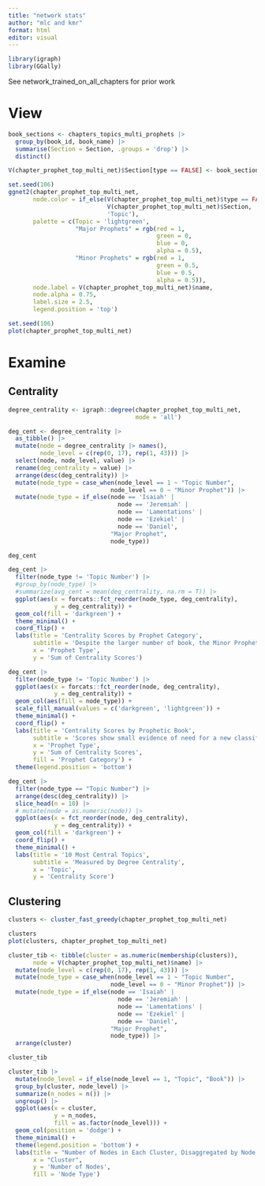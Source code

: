 ```yaml
---
title: "network stats"
author: "mlc and kmr"
format: html
editor: visual
---
```


```r
library(igraph)
library(GGally)
```

See network_trained_on_all_chapters for prior work

# View

```r
book_sections <- chapters_topics_multi_prophets |> 
  group_by(book_id, book_name) |> 
  summarise(Section = Section, .groups = 'drop') |> 
  distinct()

V(chapter_prophet_top_multi_net)$Section[type == FALSE] <- book_sections$Section
```

```r
set.seed(106)
ggnet2(chapter_prophet_top_multi_net, 
       node.color = if_else(V(chapter_prophet_top_multi_net)$type == FALSE, 
                            V(chapter_prophet_top_multi_net)$Section, 
                            'Topic'), 
       palette = c(Topic = 'lightgreen',
                   "Major Prophets" = rgb(red = 1, 
                                          green = 0, 
                                          blue = 0,
                                          alpha = 0.5),
                   "Minor Prophets" = rgb(red = 1, 
                                          green = 0.5, 
                                          blue = 0.5,
                                          alpha = 0.5)), 
       node.label = V(chapter_prophet_top_multi_net)$name, 
       node.alpha = 0.75,
       label.size = 2.5, 
       legend.position = 'top')

set.seed(106)
plot(chapter_prophet_top_multi_net) 
```

# Examine

## Centrality

```r
degree_centrality <- igraph::degree(chapter_prophet_top_multi_net, 
                                    mode = 'all')

deg_cent <- degree_centrality |> 
  as_tibble() |> 
  mutate(node = degree_centrality |> names(), 
         node_level = c(rep(0, 17), rep(1, 43))) |> 
  select(node, node_level, value) |> 
  rename(deg_centrality = value) |> 
  arrange(desc(deg_centrality)) |> 
  mutate(node_type = case_when(node_level == 1 ~ "Topic Number",
                             node_level == 0 ~ "Minor Prophet")) |> 
  mutate(node_type = if_else(node == 'Isaiah' |
                               node == 'Jeremiah' |
                               node == 'Lamentations' |
                               node == 'Ezekiel' |
                               node == 'Daniel', 
                             "Major Prophet", 
                             node_type))

deg_cent
```

```r
deg_cent |> 
  filter(node_type != 'Topic Number') |> 
  #group_by(node_type) |> 
  #summarize(avg_cent = mean(deg_centrality, na.rm = T)) |> 
  ggplot(aes(x = forcats::fct_reorder(node_type, deg_centrality), 
             y = deg_centrality)) + 
  geom_col(fill = 'darkgreen') + 
  theme_minimal() + 
  coord_flip() + 
  labs(title = 'Centrality Scores by Prophet Category',
       subtitle = 'Despite the larger number of book, the Minor Prophets have a lower total centrality\nthan the Major Prophets',
       x = 'Prophet Type', 
       y = 'Sum of Centrality Scores')
```

```r
deg_cent |> 
  filter(node_type != 'Topic Number') |> 
  ggplot(aes(x = forcats::fct_reorder(node, deg_centrality), 
             y = deg_centrality)) + 
  geom_col(aes(fill = node_type)) + 
  scale_fill_manual(values = c('darkgreen', 'lightgreen')) +
  theme_minimal() + 
  coord_flip() + 
  labs(title = 'Centrality Scores by Prophetic Book',
       subtitle = 'Scores show small evidence of need for a new classification beyond\nthe Major/Minor Division',
       x = 'Prophet Type', 
       y = 'Sum of Centrality Scores', 
       fill = 'Prophet Category') +
  theme(legend.position = 'bottom')
```

```r
deg_cent |> 
  filter(node_type == "Topic Number") |> 
  arrange(desc(deg_centrality)) |> 
  slice_head(n = 10) |> 
  # mutate(node = as.numeric(node)) |> 
  ggplot(aes(x = fct_reorder(node, deg_centrality),
             y = deg_centrality)) + 
  geom_col(fill = 'darkgreen') + 
  coord_flip() + 
  theme_minimal() + 
  labs(title = '10 Most Central Topics', 
       subtitle = 'Measured by Degree Centrality',
       x = 'Topic', 
       y = 'Centrality Score')
```

## Clustering

```r
clusters <- cluster_fast_greedy(chapter_prophet_top_multi_net)

clusters
plot(clusters, chapter_prophet_top_multi_net)
```

```r
cluster_tib <- tibble(cluster = as.numeric(membership(clusters)),
       node = V(chapter_prophet_top_multi_net)$name) |> 
  mutate(node_level = c(rep(0, 17), rep(1, 43))) |>
  mutate(node_type = case_when(node_level == 1 ~ "Topic Number",
                             node_level == 0 ~ "Minor Prophet")) |> 
  mutate(node_type = if_else(node == 'Isaiah' |
                               node == 'Jeremiah' |
                               node == 'Lamentations' |
                               node == 'Ezekiel' |
                               node == 'Daniel', 
                             "Major Prophet", 
                             node_type)) |> 
  arrange(cluster)

cluster_tib
```

```r
cluster_tib |> 
  mutate(node_level = if_else(node_level == 1, "Topic", "Book")) |> 
  group_by(cluster, node_level) |> 
  summarize(n_nodes = n()) |> 
  ungroup() |> 
  ggplot(aes(x = cluster,
             y = n_nodes, 
             fill = as.factor(node_level))) + 
  geom_col(position = 'dodge') + 
  theme_minimal() + 
  theme(legend.position = 'bottom') + 
  labs(title = "Number of Nodes in Each Cluster, Disaggregated by Node Type", 
       x = "Cluster", 
       y = 'Number of Nodes', 
       fill = 'Node Type')
```
